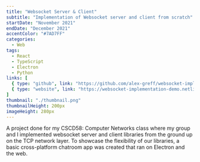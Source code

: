 ```yaml
---
title: "Websocket Server & Client"
subtitle: "Implementation of Websocket server and client from scratch"
startDate: "November 2021"
endDate: "December 2021"
accentColor: "#7AD7FF"
categories: 
  - Web
tags:
  - React
  - TypeScript
  - Electron
  - Python
links: [
  { type: "github", link: "https://github.com/alex-greff/websocket-implementation" },
  { type: "website", link: "https://websocket-implementation-demo.netlify.app/" }
]
thumbnail: "./thumbnail.png"
thumbnailHeight: 200px
imageHeight: 280px
---
```


A project done for my CSCD58: Computer Networks class where my group and I
implemented websocket server and client libraries from the ground up on the
TCP network layer. To showcase the flexibility of our libraries, a basic
cross-platform chatroom app was created that ran on Electron and the web. 
